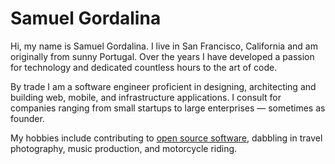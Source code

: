 <SEO />

# Samuel Gordalina

Hi, my name is Samuel Gordalina. I live in San Francisco, California and am originally from sunny Portugal. Over the years I have developed a passion for technology and dedicated countless hours to the art of code.

By trade I am a software engineer proficient in designing, architecting and building web, mobile, and infrastructure applications. I consult for companies ranging from small startups to large enterprises &mdash; sometimes as founder.

My hobbies include contributing to <a href="https://github.com/gordalina">open source software</a>, dabbling in travel <Link to="/photography">photography</Link>, <Link to="/music">music production</Link>, and motorcycle riding.

<SocialImages />
